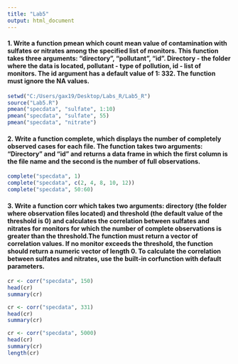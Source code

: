 ```yaml
---
title: "Lab5"
output: html_document
---
```

#### 1. Write a function pmean which count mean value of contamination with sulfates or nitrates among the specified list of monitors. This function takes three arguments: "directory", "pollutant", "id". Directory - the folder where the data is located, pollutant - type of pollution, id - list of monitors. The id argument has a default value of 1: 332. The function must ignore the NA values.
```r
setwd("C:/Users/gax19/Desktop/Labs_R/Lab5_R")
source("Lab5.R")
pmean("specdata", "sulfate", 1:10)
pmean("specdata", "sulfate", 55)
pmean("specdata", "nitrate")
```
#### 2. Write a function complete, which displays the number of completely observed cases for each file. The function takes two arguments: "Directory" and "id" and returns a data frame in which the first column is the file name and the second is the number of full observations.
```r
complete("specdata", 1)
complete("specdata", c(2, 4, 8, 10, 12))
complete("specdata", 50:60)
```
#### 3. Write a function corr which takes two arguments: directory (the folder where observation files located) and threshold (the default value of the threshold is 0) and calculates the correlation between sulfates and nitrates for monitors for which the number of complete observations is greater than the threshold.The function must return a vector of correlation values. If no monitor exceeds the threshold, the function should return a numeric vector of length 0. To calculate the correlation between sulfates and nitrates, use the built-in corfunction with default parameters.
```r
cr <- corr("specdata", 150)
head(cr)
summary(cr)

cr <- corr("specdata", 331)
head(cr)
summary(cr)

cr <- corr("specdata", 5000)
head(cr)
summary(cr)
length(cr)
```